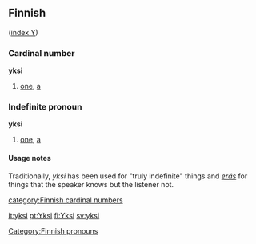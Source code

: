 ==Finnish==
([[Wiktionary:Finnish_index_y|index Y]])

===Cardinal number===
'''yksi'''
# [[one]], [[a]]

===Indefinite pronoun===
'''yksi'''

# [[one]], [[a]]

====Usage notes====
Traditionally, ''yksi'' has been used for "truly indefinite" things and ''[[eräs]]'' for things that the speaker knows but the listener not.

[[category:Finnish cardinal numbers]]
[[Category:Finnish pronouns]]

[[it:yksi]]
[[pt:Yksi]]
[[fi:Yksi]]
[[sv:yksi]]